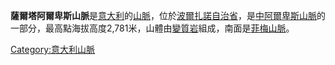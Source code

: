 {{Infobox mountain range
| name=Sarntal Alps
| photo= RitzlarFromNW.jpg
| photo_caption= The Sarntal east ridge rarely forms rugged peaks, in the picture: Ritzlar, 2528 m.
| country=意大利
| state=[[博尔扎诺-上阿迪杰自治省|博尔扎诺-上阿迪杰自治省]]
| parent=[[東里申阿爾卑斯山脈|東里申阿爾卑斯山脈]]<br>[[中阿爾卑斯山脈|中阿爾卑斯山脈]]
| highest=Hirzer
| elevation_m=2781
| coordinates = {{coord|46|44|13|N|11|16|35|E|type:mountain_scale:100000|format=dms|display=inline,title}}
| area_km2= 
| length_km= 
| length_orientation=
| width_km= 
| width_orientation=
| geology= 
| period= 
| orogeny=
| map= 
| map_caption=
}}
'''薩爾塔阿爾卑斯山脈'''是[[意大利|意大利]]的[[山脈|山脈]]，位於[[波爾扎諾自治省|波爾扎諾自治省]]，是[[中阿爾卑斯山脈|中阿爾卑斯山脈]]的一部分，最高點海拔高度2,781米，山體由[[變質岩|變質岩]]組成，南面是[[菲梅山脈|菲梅山脈]]。

{{Authority control}}
{{Italy-geo-stub}}
[[Category:意大利山脈|Category:意大利山脈]]